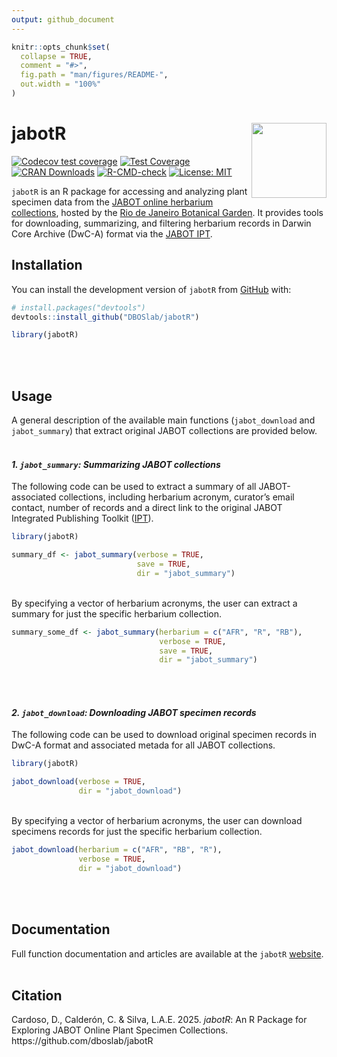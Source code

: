 ```yaml
---
output: github_document
---
```


<!-- README.md is generated from README.Rmd. Please edit that file -->

```r
knitr::opts_chunk$set(
  collapse = TRUE,
  comment = "#>",
  fig.path = "man/figures/README-",
  out.width = "100%"
)
```

# jabotR <img src="inst/figures/jabotr_hex_sticker.png" align="right" alt="" width="120" />

<!-- badges: start -->
[![Codecov test coverage](https://codecov.io/gh/DBOSlab/jabotR/graph/badge.svg)](https://app.codecov.io/gh/DBOSlab/jabotR)
[![Test Coverage](https://github.com/DBOSlab/jabotR/actions/workflows/test-coverage.yaml/badge.svg)](https://github.com/DBOSlab/jabotR/actions/workflows/test-coverage.yaml)
[![CRAN Downloads](https://cranlogs.r-pkg.org/badges/grand-total/jabotR)](https://cran.r-project.org/package=jabotR)
[![R-CMD-check](https://github.com/DBOSlab/jabotR/actions/workflows/R-CMD-check.yaml/badge.svg)](https://github.com/DBOSlab/jabotR/actions/workflows/R-CMD-check.yaml)
[![License: MIT](https://img.shields.io/badge/license-MIT-blue.svg)](LICENSE)
<!-- badges: end -->


`jabotR` is an R package for accessing and analyzing plant specimen data from the [JABOT online herbarium collections](https://jabot.jbrj.gov.br/v3/consulta.php), hosted by the [Rio de Janeiro Botanical Garden](https://www.gov.br/jbrj/pt-br). It provides tools for downloading, summarizing, and filtering herbarium records in Darwin Core Archive (DwC-A) format via the [JABOT IPT](https://ipt.jbrj.gov.br/jabot).


## Installation

You can install the development version of `jabotR` from [GitHub](https://github.com/DBOSlab/jabotR) with:

``` r
# install.packages("devtools")
devtools::install_github("DBOSlab/jabotR")
```

```r
library(jabotR)
```
\
\

## Usage

A general description of the available main functions (`jabot_download` and `jabot_summary`) that extract original JABOT collections are provided below.\
\

#### _1. `jabot_summary`: Summarizing JABOT collections_

The following code can be used to extract a summary of all JABOT-associated collections, including herbarium acronym, curator's email contact, number of records and a direct link to the original JABOT Integrated Publishing Toolkit ([IPT](https://ipt.jbrj.gov.br/jabot)).\

```r
library(jabotR)

summary_df <- jabot_summary(verbose = TRUE,
                            save = TRUE,
                            dir = "jabot_summary")
```
\
By specifying a vector of herbarium acronyms, the user can extract a summary for just the specific herbarium collection.\

```r
summary_some_df <- jabot_summary(herbarium = c("AFR", "R", "RB"),
                                 verbose = TRUE,
                                 save = TRUE,
                                 dir = "jabot_summary")
```
\
\

#### _2. `jabot_download`: Downloading JABOT specimen records_

The following code can be used to download original specimen records in DwC-A format and associated metada for all JABOT collections.\

```r
library(jabotR)

jabot_download(verbose = TRUE,
               dir = "jabot_download")
```
\
By specifying a vector of herbarium acronyms, the user can download specimens records for just the specific herbarium collection.\

```r
jabot_download(herbarium = c("AFR", "RB", "R"),
               verbose = TRUE,
               dir = "jabot_download")
```
\
\

## Documentation
Full function documentation and articles are available at the `jabotR` [website](https://dboslab.github.io/jabotR-website/).\
\

## Citation
Cardoso, D., Calderón, C. & Silva, L.A.E. 2025. _jabotR_: An R Package for Exploring JABOT Online Plant Specimen Collections. https://github.com/dboslab/jabotR

